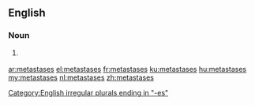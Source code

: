 ==English==

===Noun===
{{head|en|plural}}

# {{context|medicine|lang=en}} {{plural of|metastasis|lang=en}}

[[Category:English irregular plurals ending in "-es"]]

[[ar:metastases]]
[[el:metastases]]
[[fr:metastases]]
[[ku:metastases]]
[[hu:metastases]]
[[my:metastases]]
[[nl:metastases]]
[[zh:metastases]]